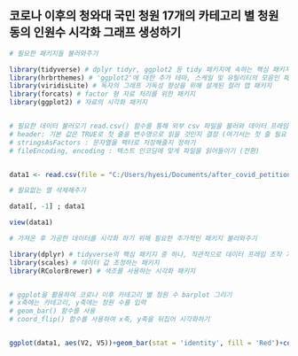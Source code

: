 
## 코로나 이후의 청와대 국민 청원 17개의 카테고리 별 청원 동의 인원수 시각화 그래프 생성하기

```{r}

# 필요한 패키지들 불러와주기

library(tidyverse) # dplyr tidyr, ggplot2 등 tidy 패키지에 속하는 핵심 패키지들을 한번에 설치 및 관리해주는 패키지
library(hrbrthemes) # 'ggplot2'에 대한 추가 테마, 스케일 및 유틸리티의 모음인 패키지 
library(viridisLite) # 독자의 그래프 가독성 향상을 위해 설계된 컬러 맵 패키지
library(forcats) # factor 형 자료 처리를 위한 패키지
library(ggplot2) # 자료의 시각화 패키지 


# 필요한 데이터 불러오기 read.csv() 함수를 통해 외부 csv 파일을 불러와 데이터 프레임 형식으로 저장
# header: 기본 값은 TRUE로 첫 줄을 변수명으로 읽을 것인지 결정 (여기서는 첫 줄 필요 없으므로 FALSE)
# stringsAsFactors : 문자열을 팩터로 저장해줄지 정하기
# fileEncoding, encoding : 텍스트 인코딩에 맞게 파일을 읽어들이기 (전환)


data1 <- read.csv(file = "C:/Users/hyesi/Documents/after_covid_petition_data.csv", header = T, stringsAsFactors = TRUE, fileEncoding = "UTF-8", encoding = "CP949")

# 필요없는 열 삭제해주기

data1[, -1] ; data1

view(data1)

# 가져온 후 가공한 데이터를 시각화 하기 위해 필요한 추가적인 패키지 불러와주기

library(dplyr) # tidyverse의 핵심 패키지 중 하나, 직관적으로 데이터 프레임 조작 가능한 패키지
library(scales) # 데이터 값 조정하는 패키지
library(RColorBrewer) # 색조를 사용하는 시각화 패키지 


# ggplot을 활용하여 코로나 이후 카테고리 별 청원 수 barplot 그리기
# x축에는 카테고리, y축에는 청원 수를 입력
# geom_bar() 함수를 사용
# coord_flip() 함수를 사용하여 x축, y축을 뒤집어 시각화하기


ggplot(data1, aes(V2, V5))+geom_bar(stat = 'identity', fill = 'Red')+coord_flip()




```

